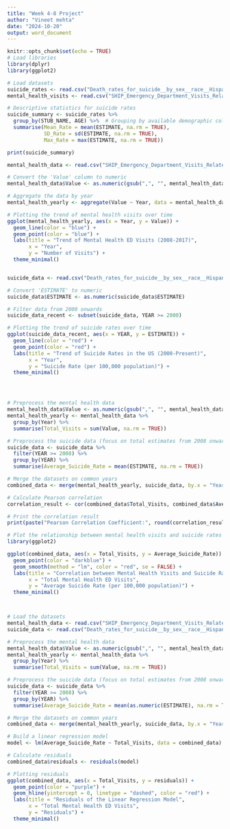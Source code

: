 ---
title: "Week 4-8 Project"
author: "Vineet mehta"
date: "2024-10-20"
output: word_document
---

```{r setup, include= TRUE}
knitr::opts_chunk$set(echo = TRUE)
# Load libraries
library(dplyr)
library(ggplot2)

# Load datasets
suicide_rates <- read.csv("Death_rates_for_suicide__by_sex__race__Hispanic_origin__and_age__United_States.csv")
mental_health_visits <- read.csv("SHIP_Emergency_Department_Visits_Related_To_Mental_Health_Conditions_2008-2017.csv")

# Descriptive statistics for suicide rates
suicide_summary <- suicide_rates %>%
  group_by(STUB_NAME, AGE) %>%  # Grouping by available demographic columns
  summarise(Mean_Rate = mean(ESTIMATE, na.rm = TRUE),
            SD_Rate = sd(ESTIMATE, na.rm = TRUE),
            Max_Rate = max(ESTIMATE, na.rm = TRUE))

print(suicide_summary)

mental_health_data <- read.csv("SHIP_Emergency_Department_Visits_Related_To_Mental_Health_Conditions_2008-2017.csv")

# Convert the 'Value' column to numeric
mental_health_data$Value <- as.numeric(gsub(",", "", mental_health_data$Value))

# Aggregate the data by year
mental_health_yearly <- aggregate(Value ~ Year, data = mental_health_data, sum, na.rm = TRUE)

# Plotting the trend of mental health visits over time
ggplot(mental_health_yearly, aes(x = Year, y = Value)) +
  geom_line(color = "blue") +
  geom_point(color = "blue") +
  labs(title = "Trend of Mental Health ED Visits (2008-2017)",
       x = "Year",
       y = "Number of Visits") +
  theme_minimal()


suicide_data <- read.csv("Death_rates_for_suicide__by_sex__race__Hispanic_origin__and_age__United_States.csv")

# Convert 'ESTIMATE' to numeric
suicide_data$ESTIMATE <- as.numeric(suicide_data$ESTIMATE)

# Filter data from 2000 onwards
suicide_data_recent <- subset(suicide_data, YEAR >= 2000)

# Plotting the trend of suicide rates over time
ggplot(suicide_data_recent, aes(x = YEAR, y = ESTIMATE)) +
  geom_line(color = "red") +
  geom_point(color = "red") +
  labs(title = "Trend of Suicide Rates in the US (2000-Present)",
       x = "Year",
       y = "Suicide Rate (per 100,000 population)") +
  theme_minimal()




# Preprocess the mental health data
mental_health_data$Value <- as.numeric(gsub(",", "", mental_health_data$Value))
mental_health_yearly <- mental_health_data %>%
  group_by(Year) %>%
  summarise(Total_Visits = sum(Value, na.rm = TRUE))

# Preprocess the suicide data (focus on total estimates from 2008 onwards)
suicide_data <- suicide_data %>%
  filter(YEAR >= 2008) %>%
  group_by(YEAR) %>%
  summarise(Average_Suicide_Rate = mean(ESTIMATE, na.rm = TRUE))

# Merge the datasets on common years
combined_data <- merge(mental_health_yearly, suicide_data, by.x = "Year", by.y = "YEAR")

# Calculate Pearson correlation
correlation_result <- cor(combined_data$Total_Visits, combined_data$Average_Suicide_Rate, method = "pearson")

# Print the correlation result
print(paste("Pearson Correlation Coefficient:", round(correlation_result, 3)))

# Plot the relationship between mental health visits and suicide rates
library(ggplot2)

ggplot(combined_data, aes(x = Total_Visits, y = Average_Suicide_Rate)) +
  geom_point(color = "darkblue") +
  geom_smooth(method = "lm", color = "red", se = FALSE) +
  labs(title = "Correlation between Mental Health Visits and Suicide Rates",
       x = "Total Mental Health ED Visits",
       y = "Average Suicide Rate (per 100,000 population)") +
  theme_minimal()



# Load the datasets
mental_health_data <- read.csv("SHIP_Emergency_Department_Visits_Related_To_Mental_Health_Conditions_2008-2017.csv")
suicide_data <- read.csv("Death_rates_for_suicide__by_sex__race__Hispanic_origin__and_age__United_States.csv")

# Preprocess the mental health data
mental_health_data$Value <- as.numeric(gsub(",", "", mental_health_data$Value))
mental_health_yearly <- mental_health_data %>%
  group_by(Year) %>%
  summarise(Total_Visits = sum(Value, na.rm = TRUE))

# Preprocess the suicide data (focus on total estimates from 2008 onwards)
suicide_data <- suicide_data %>%
  filter(YEAR >= 2008) %>%
  group_by(YEAR) %>%
  summarise(Average_Suicide_Rate = mean(as.numeric(ESTIMATE), na.rm = TRUE))

# Merge the datasets on common years
combined_data <- merge(mental_health_yearly, suicide_data, by.x = "Year", by.y = "YEAR")

# Build a linear regression model
model <- lm(Average_Suicide_Rate ~ Total_Visits, data = combined_data)

# Calculate residuals
combined_data$residuals <- residuals(model)

# Plotting residuals
ggplot(combined_data, aes(x = Total_Visits, y = residuals)) +
  geom_point(color = "purple") +
  geom_hline(yintercept = 0, linetype = "dashed", color = "red") +
  labs(title = "Residuals of the Linear Regression Model",
       x = "Total Mental Health ED Visits",
       y = "Residuals") +
  theme_minimal()


```

